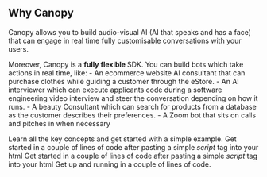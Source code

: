 ## Why Canopy
Canopy allows you to build audio-visual AI (AI that speaks and has a face) that can engage in real time fully customisable 
conversations with your users. 
<p> 
Moreover, Canopy is a <b> fully flexible </b> SDK. You can build bots which take actions in real time, like:
- An ecommerce website AI consultant that can purchase clothes while guiding a customer through the eStore.
- An AI interviewer which can execute applicants code during a software engineering video interview and steer the conversation depending on how it runs.
-  A beauty Consultant  which can search for products from a database as the customer describes their preferences. 
-  A Zoom bot that sits on calls and pitches in when necessary 
</p>

<CardGroup cols={2}>
  <Card
    title="Documentation"
    icon="pen-to-square"
    href="/documentation"
  >
    Learn all the key concepts and get started with a simple example. 
  </Card>
  <Card
    title="Javascript SDK"
    icon="image"
    href="/"
  >
    Get started in a couple of lines of code after pasting a simple <em> script  </em> tag into your html
  </Card>
   <Card
    title="React SDK"
    icon="image"
    href="/"
  >
    Get started in a couple of lines of code after pasting a simple <em> script  </em> tag into your html
  </Card>
    <Card
    title="Quickstarts"
    icon="pen-to-square"
    href="/quickstart"
  >
    Get up and running in a couple of lines of code. 
  </Card>
</CardGroup>

